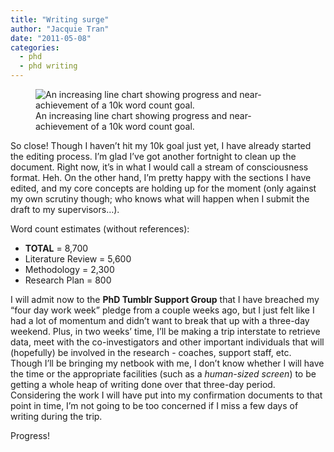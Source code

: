 ```yaml
---
title: "Writing surge"
author: "Jacquie Tran"
date: "2011-05-08"
categories:
  - phd
  - phd writing
---
```


![An increasing line chart showing progress and near-achievement of a 10k word count goal.](nearly_there.png)

So close! Though I haven't hit my 10k goal just yet, I have already started the editing process. I'm glad I've got another fortnight to clean up the document. Right now, it's in what I would call a stream of consciousness format. Heh. On the other hand, I'm pretty happy with the sections I have edited, and my core concepts are holding up for the moment (only against my own scrutiny though; who knows what will happen when I submit the draft to my supervisors...).

Word count estimates (without references):

- **TOTAL** = 8,700
- Literature Review = 5,600
- Methodology = 2,300
- Research Plan = 800

I will admit now to the **PhD Tumblr Support Group** that I have breached my "four day work week" pledge from a couple weeks ago, but I just felt like I had a lot of momentum and didn't want to break that up with a three-day weekend. Plus, in two weeks' time, I'll be making a trip interstate to retrieve data, meet with the co-investigators and other important individuals that will (hopefully) be involved in the research - coaches, support staff, etc. Though I'll be bringing my netbook with me, I don't know whether I will have the time or the appropriate facilities (such as a *human-sized screen*) to be getting a whole heap of writing done over that three-day period. Considering the work I will have put into my confirmation documents to that point in time, I'm not going to be too concerned if I miss a few days of writing during the trip.

Progress!